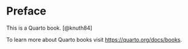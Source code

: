 # Preface {.unnumbered}

This is a Quarto book. [@knuth84]

To learn more about Quarto books visit <https://quarto.org/docs/books>.
